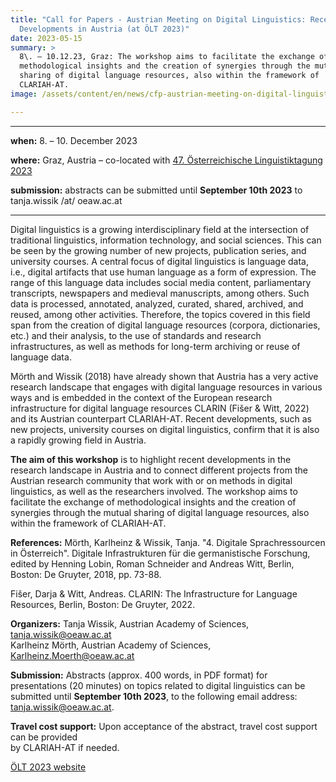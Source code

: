 ```yaml
---
title: "Call for Papers - Austrian Meeting on Digital Linguistics: Recent
  Developments in Austria (at ÖLT 2023)"
date: 2023-05-15
summary: >
  8\. – 10.12.23, Graz: The workshop aims to facilitate the exchange of
  methodological insights and the creation of synergies through the mutual
  sharing of digital language resources, also within the framework of
  CLARIAH-AT.
image: /assets/content/en/news/cfp-austrian-meeting-on-digital-linguistics-oelt-2023/image.png

---
```


***

**when:** 8. – 10. December 2023

**where:** Graz, Austria – co-located with [47. Österreichische Linguistiktagung 2023](https://sprachwissenschaft.uni-graz.at/de/forschen/oelt-2023/)

**submission:** abstracts can be submitted until **September 10th 2023** to tanja.wissik /at/ oeaw\.ac.at

***

Digital linguistics is a growing interdisciplinary field at the intersection of traditional linguistics, information technology, and social sciences. This can be seen by the growing number of new projects, publication series, and university courses. A central focus of digital linguistics is language data, i.e., digital artifacts that use human language as a form of expression. The range of this language data includes social media content, parliamentary transcripts, newspapers and medieval manuscripts, among others. Such data is processed, annotated, analyzed, curated, shared, archived, and reused, among other activities. Therefore, the topics covered in this field span from the creation of digital language resources (corpora, dictionaries, etc.) and their analysis, to the use of standards and research infrastructures, as well as methods for long-term archiving or reuse of language data.

Mörth and Wissik (2018) have already shown that Austria has a very active research landscape that engages with digital language resources in various ways and is embedded in the context of the European research infrastructure for digital language resources CLARIN (Fišer & Witt, 2022) and its Austrian counterpart CLARIAH-AT. Recent developments, such as new projects, university courses on digital linguistics, confirm that it is also a rapidly growing field in Austria.

**The aim of this workshop** is to highlight recent developments in the research landscape in Austria and to connect different projects from the Austrian research community that work with or on methods in digital linguistics, as well as the researchers involved. The workshop aims to facilitate the exchange of methodological insights and the creation of synergies through the mutual sharing of digital language resources, also within the framework of CLARIAH-AT.

**References:** Mörth, Karlheinz & Wissik, Tanja. "4. Digitale Sprachressourcen in Österreich". Digitale Infrastrukturen für die germanistische Forschung, edited by Henning Lobin, Roman Schneider and Andreas Witt, Berlin, Boston: De Gruyter, 2018, pp. 73-88.

Fišer, Darja & Witt, Andreas. CLARIN: The Infrastructure for Language Resources, Berlin, Boston: De Gruyter, 2022.

**Organizers:** Tanja Wissik, Austrian Academy of Sciences, [tanja.wissik@oeaw.ac.at](mailto:tanja.wissik@oeaw.ac.at)\
Karlheinz Mörth, Austrian Academy of Sciences, [Karlheinz.Moerth@oeaw.ac.at](mailto:Karlheinz.Moerth@oeaw.ac.at)

**Submission:** Abstracts (approx. 400 words, in PDF format) for presentations (20 minutes) on topics related to digital linguistics can be submitted until **September 10th 2023**, to the following email address: [tanja.wissik@oeaw.ac.at](mailto:tanja.wissik@oeaw.ac.at).

**Travel cost support:** Upon acceptance of the abstract, travel cost support can be provided\
by CLARIAH-AT if needed.

[ÖLT 2023 website](https://sprachwissenschaft.uni-graz.at/de/forschen/oelt-2023/)
